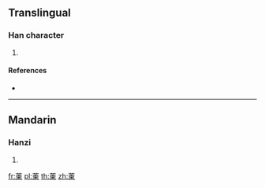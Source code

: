 {{character info/new}}
==Translingual==

===Han character===
{{Han char|rn=140|rad=艸|as=09|sn=15|four=44906|canj=TDWF}}

# {{defn|Han|sort=艸09}}

====References====
* {{Han ref|kx=1042.400|dkj=31344|dj=1503.040|hdz=53245.070|uh=8430|ud=33840|bh=DFB5|bd=57269}}

----

==Mandarin==

===Hanzi===
{{cmn-hanzi|pin=[[liàn]] ([[lian4]])|wg=lien<sup>4</sup>}}

# {{defn|lang=cmn|sort=艸09}}

[[fr:萰]]
[[pl:萰]]
[[th:萰]]
[[zh:萰]]